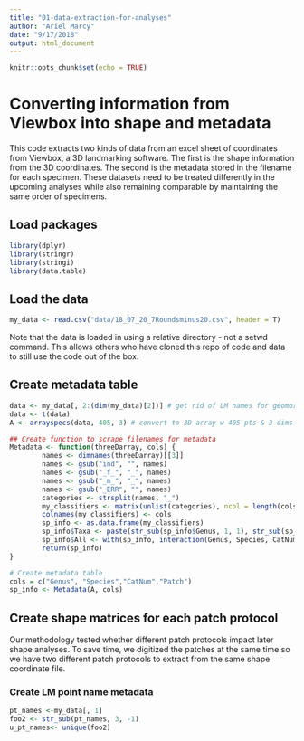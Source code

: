 ```yaml
---
title: "01-data-extraction-for-analyses"
author: "Ariel Marcy"
date: "9/17/2018"
output: html_document
---
```


```r
knitr::opts_chunk$set(echo = TRUE)
```

# Converting information from Viewbox into shape and metadata
This code extracts two kinds of data from an excel sheet of coordinates from Viewbox, a 3D landmarking software. The first is the shape information from the 3D coordinates. The second is the metadata stored in the filename for each specimen. These datasets need to be treated differently in the upcoming analyses while also remaining comparable by maintaining the same order of specimens.

## Load packages
```r
library(dplyr)
library(stringr)
library(stringi)
library(data.table)
```

## Load the data 
```r
my_data <- read.csv("data/18_07_20_7Roundsminus20.csv", header = T)
```
Note that the data is loaded in using a relative directory - not a setwd command. This allows others who have cloned this repo of code and data to still use the code out of the box. 

## Create metadata table
```r
data <- my_data[, 2:(dim(my_data)[2])] # get rid of LM names for geomorph
data <- t(data)
A <- arrayspecs(data, 405, 3) # convert to 3D array w 405 pts & 3 dims

## Create function to scrape filenames for metadata
Metadata <- function(threeDarray, cols) {
        names <- dimnames(threeDarray)[[3]]
        names <- gsub("ind", "", names)
        names <- gsub("_f_", "_", names)
        names <- gsub("_m_", "_", names)
        names <- gsub("_ERR", "", names)
        categories <- strsplit(names, "_") 
        my_classifiers <- matrix(unlist(categories), ncol = length(cols), byrow = T) 
        colnames(my_classifiers) <- cols
        sp_info <- as.data.frame(my_classifiers)
        sp_info$Taxa <- paste(str_sub(sp_info$Genus, 1, 1), str_sub(sp_info$Species, 1, 3), sep = "_")
        sp_info$All <- with(sp_info, interaction(Genus, Species, CatNum, sep = "_"))
        return(sp_info)
}

# Create metadata table
cols = c("Genus", "Species","CatNum","Patch")
sp_info <- Metadata(A, cols)
```

## Create shape matrices for each patch protocol
Our methodology tested whether different patch protocols impact later shape analyses. To save time, we digitized the patches at the same time so we have two different patch protocols to extract from the same shape coordinate file. 


### Create LM point name metadata
```r
pt_names <-my_data[, 1]
foo2 <- str_sub(pt_names, 3, -1)
u_pt_names<- unique(foo2)
```